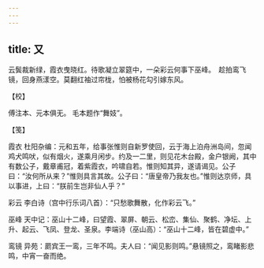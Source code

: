 ```yaml
---
---
---
```

title: 又
---







云鬓裁新绿，霞衣曳晓红。待歌凝立翠筵中，一朵彩云何事下巫峰。　趁拍鸾飞镜，回身燕漾空。莫翻红袖过帘栊，怕被杨花勾引嫁东风。





【校】


傅注本、元本俱无。 毛本题作“舞妓”。





【笺】


霞衣 杜阳杂编：元和五年，给事张惟则自新罗使回，云于海上泊舟洲岛间，忽闻鸡犬鸣吠，似有烟火，遂乘月闲步。约及一二里，则见花木台殿，金户银阙，其中有数公子，戴章甫冠，着紫霞衣，吟啸自若。惟则知其异，遂请谒见。公子曰：“汝何所从来？”惟则具言其故。公子曰：“唐皇帝乃我友也。”惟则达京师，具以事进，上曰：“朕前生岂非仙人乎？”

彩云 李白诗（宫中行乐词八首）：“只愁歌舞散，化作彩云飞。”

巫峰 天中记：巫山十二峰，曰望霞、翠屏、朝云、松峦、集仙、聚鹤、净坛、上升、起云、飞凤、登龙、圣泉。李端诗（巫山高）：“巫山十二峰，皆在碧虚中。”

鸾镜 异苑：罽宾王一鸾，三年不鸣。夫人曰：“闻见影则鸣。”悬镜照之，鸾睹影悲鸣，中宵一奋而绝。